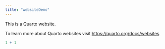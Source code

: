```yaml
---
title: "websiteDemo"
---
```


This is a Quarto website.

To learn more about Quarto websites visit <https://quarto.org/docs/websites>.

```r
1 + 1
```

